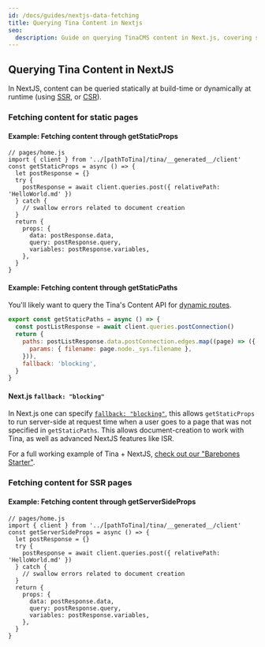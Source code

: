 ```yaml
---
id: /docs/guides/nextjs-data-fetching
title: Querying Tina Content in Nextjs
seo:
  description: Guide on querying TinaCMS content in Next.js, covering static, SSR, and CSR data fetching methods.
---
```


## Querying Tina Content in NextJS

In NextJS, content can be queried statically at build-time or dynamically at runtime (using [SSR](https://nextjs.org/docs/basic-features/data-fetching/get-server-side-props), or [CSR](https://nextjs.org/docs/basic-features/data-fetching/client-side)).

### Fetching content for static pages

#### Example: Fetching content through getStaticProps

```tsx
// pages/home.js
import { client } from '../[pathToTina]/tina/__generated__/client'
const getStaticProps = async () => {
  let postResponse = {}
  try {
    postResponse = await client.queries.post({ relativePath: 'HelloWorld.md' })
  } catch {
    // swallow errors related to document creation
  }
  return {
    props: {
      data: postResponse.data,
      query: postResponse.query,
      variables: postResponse.variables,
    },
  }
}
```

#### Example: Fetching content through getStaticPaths

You'll likely want to query the Tina's Content API for [dynamic routes](https://nextjs.org/docs/basic-features/data-fetching/get-static-paths#getstaticpaths).

```js
export const getStaticPaths = async () => {
  const postListResponse = await client.queries.postConnection()
  return {
    paths: postListResponse.data.postConnection.edges.map((page) => ({
      params: { filename: page.node._sys.filename },
    })),
    fallback: 'blocking',
  }
}
```

#### Next.js `fallback: "blocking"`

In Next.js one can specify [`fallback: "blocking"`](https://nextjs.org/docs/api-reference/data-fetching/get-static-paths#fallback-blocking), this allows `getStaticProps` to run server-side at request time when a user goes to a page that was not specified in `getStaticPaths`. This allows document-creation to work with Tina, as well as advanced NextJS features like ISR.

For a full working example of Tina + NextJS, [check out our "Barebones Starter"](https://github.com/tinacms/tina-barebones-starter).

### Fetching content for SSR pages

#### Example: Fetching content through getServerSideProps

```tsx
// pages/home.js
import { client } from '../[pathToTina]/tina/__generated__/client'
const getServerSideProps = async () => {
  let postResponse = {}
  try {
    postResponse = await client.queries.post({ relativePath: 'HelloWorld.md' })
  } catch {
    // swallow errors related to document creation
  }
  return {
    props: {
      data: postResponse.data,
      query: postResponse.query,
      variables: postResponse.variables,
    },
  }
}
```
